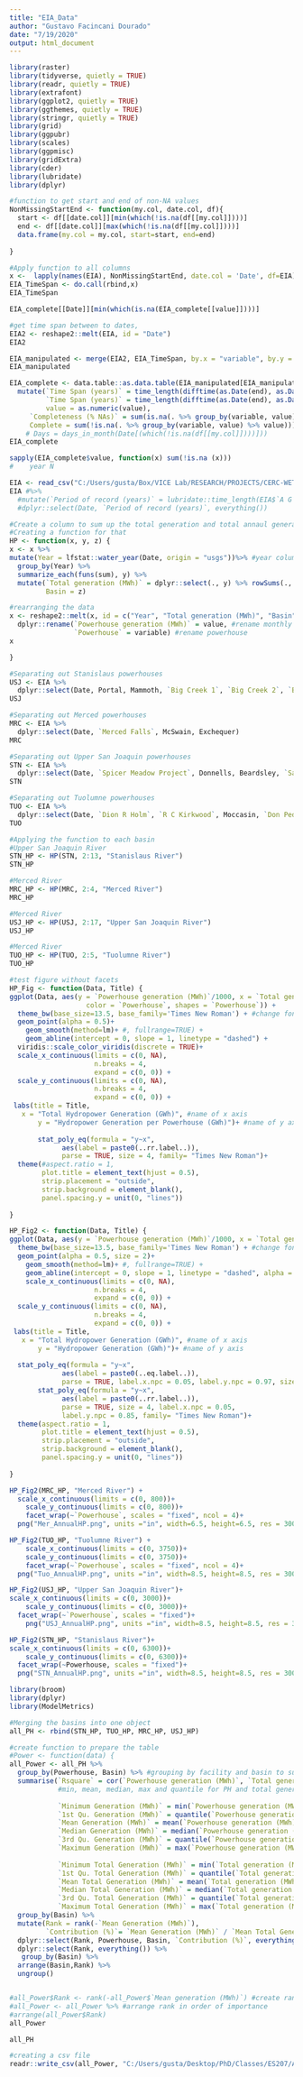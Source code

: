 ---
title: "EIA_Data"
author: "Gustavo Facincani Dourado"
date: "7/19/2020"
output: html_document
---

```{r}
library(raster)
library(tidyverse, quietly = TRUE)
library(readr, quietly = TRUE)
library(extrafont)
library(ggplot2, quietly = TRUE)
library(ggthemes, quietly = TRUE)
library(stringr, quietly = TRUE)
library(grid)
library(ggpubr)
library(scales)
library(ggpmisc)
library(gridExtra)
library(cder)
library(lubridate)
library(dplyr)
```


```{r}
#function to get start and end of non-NA values
NonMissingStartEnd <- function(my.col, date.col, df){
  start <- df[[date.col]][min(which(!is.na(df[[my.col]])))]
  end <- df[[date.col]][max(which(!is.na(df[[my.col]])))]
  data.frame(my.col = my.col, start=start, end=end)
  
}

#Apply function to all columns
x <-  lapply(names(EIA), NonMissingStartEnd, date.col = 'Date', df=EIA)
EIA_TimeSpan <- do.call(rbind,x)
EIA_TimeSpan
```

```{r}
EIA_complete[[Date]][min(which(is.na(EIA_complete[[value]])))]
```

```{r}
#get time span between to dates, 
EIA2 <- reshape2::melt(EIA, id = "Date")
EIA2

EIA_manipulated <- merge(EIA2, EIA_TimeSpan, by.x = "variable", by.y = "my.col")
EIA_manipulated

EIA_complete <- data.table::as.data.table(EIA_manipulated[EIA_manipulated$Date >= EIA_manipulated$start & EIA_manipulated$Date <= EIA_manipulated$end,] %>%
  mutate(`Time Span (years)` = time_length(difftime(as.Date(end), as.Date(start)), "years"),
         `Time Span (years)` = time_length(difftime(as.Date(end), as.Date(start)), "months"),
         value = as.numeric(value),
     `Completeness (% NAs)` = sum(is.na(. %>% group_by(variable, value) %>% value)),
     Complete = sum(!is.na(. %>% group_by(variable, value) %>% value))))
    # Days = days_in_month(Date[(which(!is.na(df[[my.col]])))]))
EIA_complete
```

```{r}
sapply(EIA_complete$value, function(x) sum(!is.na (x)))
#    year N
```

```{r}

EIA <- read_csv("C:/Users/gusta/Box/VICE Lab/RESEARCH/PROJECTS/CERC-WET/Task7_San_Joaquin_Model/References/Electricity data/EIA data/monthly_hydro_1980_2018_MWh.csv")
EIA #%>%
  #mutate(`Period of record (years)` = lubridate::time_length(EIA$`A G Wishon`, unit = "year")) %>%
  #dplyr::select(Date, `Period of record (years)`, everything())
```

```{r}
#Create a column to sum up the total generation and total annaul generation per basin
#Creating a function for that
HP <- function(x, y, z) {
x <- x %>%
mutate(Year = lfstat::water_year(Date, origin = "usgs"))%>% #year column to facilitate plotting
  group_by(Year) %>%
  summarize_each(funs(sum), y) %>%
  mutate(`Total generation (MWh)` = dplyr::select(., y) %>% rowSums(., na.rm = TRUE),
         Basin = z)

#rearranging the data
x <- reshape2::melt(x, id = c("Year", "Total generation (MWh)", "Basin")) %>%
  dplyr::rename(`Powerhouse generation (MWh)` = value, #rename monthly
                `Powerhouse` = variable) #rename powerhouse
x

}
```

```{r}
#Separating out Stanislaus powerhouses
USJ <- EIA %>%
  dplyr::select(Date, Portal, Mammoth, `Big Creek 1`, `Big Creek 2`, `Big Creek 8`, `J S Eastwood`, `Big Creek 2A`, `Big Creek 3`, `Big Creek 4`, `San Joaquin 3`, `San Joaquin 2`, `San Joaquin 1A`, `A G Wishon`, Kerckhoff, `Kerckhoff 2`, `Friant Hydro Facility`)
USJ 

#Separating out Merced powerhouses
MRC <- EIA %>%
  dplyr::select(Date, `Merced Falls`, McSwain, Exchequer)
MRC

#Separating out Upper San Joaquin powerhouses
STN <- EIA %>%
  dplyr::select(Date, `Spicer Meadow Project`, Donnells, Beardsley, `Sand Bar`, `Spring Gap`, `Collierville Powerhouse`, Stanislaus, Phoenix, Murphys, Angels, `New Melones`, Tulloch)
STN 

#Separating out Tuolumne powerhouses
TUO <- EIA %>%
  dplyr::select(Date, `Dion R Holm`, `R C Kirkwood`, Moccasin, `Don Pedro`)
TUO 
```

```{r}
#Applying the function to each basin
#Upper San Joaquin River
STN_HP <- HP(STN, 2:13, "Stanislaus River")
STN_HP

#Merced River
MRC_HP <- HP(MRC, 2:4, "Merced River")
MRC_HP

#Merced River
USJ_HP <- HP(USJ, 2:17, "Upper San Joaquin River")
USJ_HP

#Merced River
TUO_HP <- HP(TUO, 2:5, "Tuolumne River")
TUO_HP
```


```{r}
#test figure without facets
HP_Fig <- function(Data, Title) {
ggplot(Data, aes(y = `Powerhouse generation (MWh)`/1000, x = `Total generation (MWh)`/1000,
                   color = `Powerhouse`, shapes = `Powerhouse`)) + 
  theme_bw(base_size=13.5, base_family='Times New Roman') + #change font to Times New Roman, 12pt, Bold
  geom_point(alpha = 0.5)+
    geom_smooth(method=lm)+ #, fullrange=TRUE) +
    geom_abline(intercept = 0, slope = 1, linetype = "dashed") +
  viridis::scale_color_viridis(discrete = TRUE)+
  scale_x_continuous(limits = c(0, NA),
                     n.breaks = 4,
                     expand = c(0, 0)) +
  scale_y_continuous(limits = c(0, NA),
                     n.breaks = 4,
                     expand = c(0, 0)) +
 labs(title = Title,
   x = "Total Hydropower Generation (GWh)", #name of x axis
       y = "Hydropower Generation per Powerhouse (GWh)")+ #name of y axis
  
       stat_poly_eq(formula = "y~x", 
             aes(label = paste0(..rr.label..)), 
             parse = TRUE, size = 4, family= "Times New Roman")+
  theme(#aspect.ratio = 1,
        plot.title = element_text(hjust = 0.5),
        strip.placement = "outside",
        strip.background = element_blank(),
        panel.spacing.y = unit(0, "lines"))
  
}
```  


```{r}
HP_Fig2 <- function(Data, Title) {
ggplot(Data, aes(y = `Powerhouse generation (MWh)`/1000, x = `Total generation (MWh)`/1000)) + 
  theme_bw(base_size=13.5, base_family='Times New Roman') + #change font to Times New Roman, 12pt, Bold
  geom_point(alpha = 0.5, size = 2)+
    geom_smooth(method=lm)+ #, fullrange=TRUE) +
    geom_abline(intercept = 0, slope = 1, linetype = "dashed", alpha = 0.5) +
    scale_x_continuous(limits = c(0, NA),
                     n.breaks = 4,
                     expand = c(0, 0)) +
  scale_y_continuous(limits = c(0, NA),
                     n.breaks = 4,
                     expand = c(0, 0)) +
 labs(title = Title,
   x = "Total Hydropower Generation (GWh)", #name of x axis
       y = "Hydropower Generation (GWh)")+ #name of y axis
    
  stat_poly_eq(formula = "y~x", 
             aes(label = paste0(..eq.label..)), 
             parse = TRUE, label.x.npc = 0.05, label.y.npc = 0.97, size = 4, family= "Times New Roman")+
       stat_poly_eq(formula = "y~x", 
             aes(label = paste0(..rr.label..)), 
             parse = TRUE, size = 4, label.x.npc = 0.05, 
             label.y.npc = 0.85, family= "Times New Roman")+
  theme(aspect.ratio = 1,
        plot.title = element_text(hjust = 0.5),
        strip.placement = "outside",
        strip.background = element_blank(),
        panel.spacing.y = unit(0, "lines"))
  
}
```  
 

```{r}
HP_Fig2(MRC_HP, "Merced River") +
  scale_x_continuous(limits = c(0, 800))+
    scale_y_continuous(limits = c(0, 800))+
    facet_wrap(~`Powerhouse`, scales = "fixed", ncol = 4)+
  png("Mer_AnnualHP.png", units ="in", width=6.5, height=6.5, res = 300)
```

```{r}
HP_Fig2(TUO_HP, "Tuolumne River") +
    scale_x_continuous(limits = c(0, 3750))+
    scale_y_continuous(limits = c(0, 3750))+
    facet_wrap(~`Powerhouse`, scales = "fixed", ncol = 4)+
  png("Tuo_AnnualHP.png", units ="in", width=8.5, height=8.5, res = 300)
```

```{r}
HP_Fig2(USJ_HP, "Upper San Joaquin River")+
scale_x_continuous(limits = c(0, 3000))+
    scale_y_continuous(limits = c(0, 3000))+
  facet_wrap(~`Powerhouse`, scales = "fixed")+
    png("USJ_AnnualHP.png", units ="in", width=8.5, height=8.5, res = 300)
```

```{r}
HP_Fig2(STN_HP, "Stanislaus River")+
scale_x_continuous(limits = c(0, 6300))+
    scale_y_continuous(limits = c(0, 6300))+
  facet_wrap(~Powerhouse, scales = "fixed")+
  png("STN_AnnualHP.png", units ="in", width=8.5, height=8.5, res = 300)
```



```{r}
library(broom)
library(dplyr)
library(ModelMetrics)

#Merging the basins into one object
all_PH <- rbind(STN_HP, TUO_HP, MRC_HP, USJ_HP)

#create function to prepare the table
#Power <- function(data) {
all_Power <- all_PH %>%
  group_by(Powerhouse, Basin) %>% #grouping by facility and basin to summarize
  summarise(`Rsquare` = cor(`Powerhouse generation (MWh)`, `Total generation (MWh)`, use = "na.or.complete")^2, #R squared
            #min, mean, median, max and quantile for PH and total generation
            
            `Minimum Generation (MWh)` = min(`Powerhouse generation (MWh)`, na.rm=TRUE),
            `1st Qu. Generation (MWh)` = quantile(`Powerhouse generation (MWh)`, 0.25, na.rm=TRUE),
            `Mean Generation (MWh)` = mean(`Powerhouse generation (MWh)`, na.rm=TRUE),
            `Median Generation (MWh)` = median(`Powerhouse generation (MWh)`, na.rm=TRUE),
            `3rd Qu. Generation (MWh)` = quantile(`Powerhouse generation (MWh)`, 0.75, na.rm=TRUE),
            `Maximum Generation (MWh)` = max(`Powerhouse generation (MWh)`, na.rm=TRUE),
            
            `Minimum Total Generation (MWh)` = min(`Total generation (MWh)`, na.rm=TRUE), 
            `1st Qu. Total Generation (MWh)` = quantile(`Total generation (MWh)`, 0.25, na.rm=TRUE),
            `Mean Total Generation (MWh)` = mean(`Total generation (MWh)`, na.rm=TRUE), 
            `Median Total Generation (MWh)` = median(`Total generation (MWh)`, na.rm=TRUE),
            `3rd Qu. Total Generation (MWh)` = quantile(`Total generation (MWh)`, 0.75, na.rm=TRUE),
            `Maximum Total Generation (MWh)` = max(`Total generation (MWh)`, na.rm=TRUE)) %>%
  group_by(Basin) %>%
  mutate(Rank = rank(-`Mean Generation (MWh)`),
         `Contribution (%)`= `Mean Generation (MWh)` / `Mean Total Generation (MWh)`*100) %>%
  dplyr::select(Rank, Powerhouse, Basin, `Contribution (%)`, everything()) %>%
  dplyr::select(Rank, everything()) %>%
   group_by(Basin) %>%
  arrange(Basin,Rank) %>%
  ungroup()


#all_Power$Rank <- rank(-all_Power$`Mean generation (MWh)`) #create rank
#all_Power <- all_Power %>% #arrange rank in order of importance
#arrange(all_Power$Rank) 
all_Power

```

```{r}
all_PH
```

```{r}
#creating a csv file
readr::write_csv(all_Power, "C:/Users/gusta/Desktop/PhD/Classes/ES207/Allbasins_Annual_Stats_HPGen_Historical2.csv")
```

